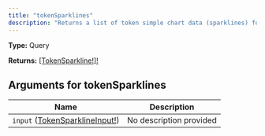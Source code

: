 ```yaml
---
title: "tokenSparklines"
description: "Returns a list of token simple chart data (sparklines) for the given tokens."
---
```


**Type:** Query

**Returns:** [[TokenSparkline!]!](/api-reference/types/tokensparkline)

## Arguments for tokenSparklines

| Name | Description |
|------|-------------|
| `input` ([TokenSparklineInput!](/api-reference/types/tokensparklineinput)) | No description provided |

